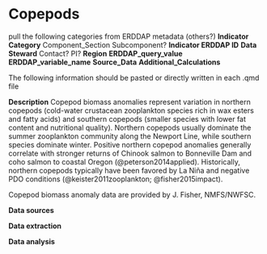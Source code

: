 # Copepods

pull the following categories from ERDDAP metadata (others?)
**Indicator Category** Component_Section Subcomponent?
**Indicator ERDDAP ID**
**Data Steward** Contact? PI?
**Region**
**ERDDAP_query_value**
**ERDDAP_variable_name**
**Source_Data**
**Additional_Calculations**

The following information should be pasted or directly written in each .qmd file

**Description** Copepod biomass anomalies represent variation in northern copepods (cold-water crustacean zooplankton species rich in wax esters and fatty acids) and southern copepods (smaller species with lower fat content and nutritional quality). Northern copepods usually dominate the summer zooplankton community along the Newport Line, while southern species dominate winter. Positive northern copepod anomalies generally correlate with stronger returns of Chinook salmon to Bonneville Dam and coho salmon to coastal Oregon (@peterson2014applied). Historically, northern copepods typically have been favored by La Niña and negative PDO conditions (@keister2011zooplankton; @fisher2015impact).

Copepod biomass anomaly data are provided by J. Fisher, NMFS/NWFSC.

**Data sources**

**Data extraction**

**Data analysis**
